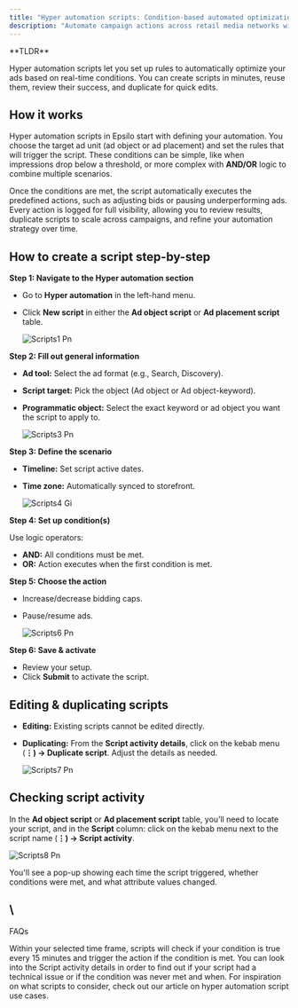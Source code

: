 ```yaml
---
title: "Hyper automation scripts: Condition-based automated optimizations"
description: "Automate campaign actions across retail media networks with tailored scripts that save time and improve efficiency."
---
```


<Note>
  **TLDR**

  Hyper automation scripts let you set up rules to automatically optimize your ads based on real-time conditions. You can create scripts in minutes, reuse them, review their success, and duplicate for quick edits.
</Note>

## **How it works**

Hyper automation scripts in Epsilo start with defining your automation. You choose the target ad unit (ad object or ad placement) and set the rules that will trigger the script. These conditions can be simple, like when impressions drop below a threshold, or more complex with **AND/OR** logic to combine multiple scenarios.

Once the conditions are met, the script automatically executes the predefined actions, such as adjusting bids or pausing underperforming ads. Every action is logged for full visibility, allowing you to review results, duplicate scripts to scale across campaigns, and refine your automation strategy over time.

## **How to create a script step-by-step**

**Step 1: Navigate to the Hyper automation section**

- Go to **Hyper automation** in the left-hand menu.
- Click **New script** in either the **Ad object script** or **Ad placement script** table.

  ![Scripts1 Pn](/images/scripts1.png)

**Step 2: Fill out general information**

- **Ad tool:** Select the ad format (e.g., Search, Discovery).
- **Script target:** Pick the object (Ad object or Ad object-keyword).
- **Programmatic object:** Select the exact keyword or ad object you want the script to apply to.

  ![Scripts3 Pn](/images/scripts3.png)

**Step 3: Define the scenario**

- **Timeline:** Set script active dates.
- **Time zone:** Automatically synced to storefront.

  ![Scripts4 Gi](/images/scripts4.gif)

**Step 4: Set up condition(s)**

Use logic operators:

- **AND:** All conditions must be met.
- **OR:** Action executes when the first condition is met.

**Step 5: Choose the action**

- Increase/decrease bidding caps.
- Pause/resume ads.

  ![Scripts6 Pn](/images/scripts6.png)

**Step 6: Save & activate**

- Review your setup.
- Click **Submit** to activate the script.

## **Editing & duplicating scripts**

- **Editing:** Existing scripts cannot be edited directly.
- **Duplicating:** From the **Script activity details**, click on the kebab menu (**⋮) → Duplicate script**. Adjust the details as needed.

  ![Scripts7 Pn](/images/scripts7.png)

## **Checking script activity**

In the **Ad object script** or **Ad placement script** table, you’ll need to locate your script, and in the **Script** column: click on the kebab menu next to the script name (**⋮) → Script activity**.

![Scripts8 Pn](/images/scripts8.png)

You'll see a pop-up showing each time the script triggered, whether conditions were met, and what attribute values changed.

## \
FAQs

<Expandable title="How often will scripts run while they are active?">
  Within your selected time frame, scripts will check if your condition is true every 15 minutes and trigger the action if the condition is met.
</Expandable>

<Expandable title="Why did my script not make any changes to my ad unit?">
  You can look into the Script activity details in order to find out if your script had a technical issue or if the condition was never met and when.
</Expandable>

<Expandable title=" What kind of scripts should I make to maximize this feature?">
  For inspiration on what scripts to consider, check out our article on hyper automation script use cases.
</Expandable>